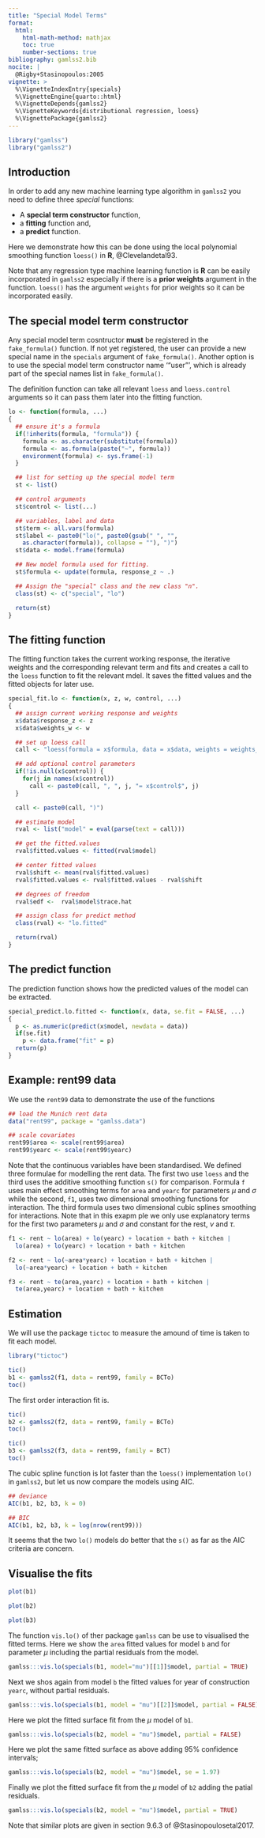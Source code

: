 ```yaml
---
title: "Special Model Terms"
format: 
  html:
    html-math-method: mathjax
    toc: true
    number-sections: true
bibliography: gamlss2.bib
nocite: |
  @Rigby+Stasinopoulos:2005
vignette: >
  %\VignetteIndexEntry{specials}
  %\VignetteEngine{quarto::html}
  %\VignetteDepends{gamlss2}
  %\VignetteKeywords{distributional regression, loess}
  %\VignettePackage{gamlss2}
---
```


```r
library("gamlss")
library("gamlss2")
```

## Introduction

In order to add any new machine learning type algorithm in `gamlss2` you need to
define three _special_ functions:

-   A **special term constructor** function,
-   a **fitting** function and,
-   a **predict** function.

Here we demonstrate how this can be done using the local polynomial smoothing function
`loess()` in **R**, @Clevelandetal93.

Note that any regression type machine learning function is **R** can be easily incorporated in
`gamlss2` especially if there is a **prior weights** argument in the function.
`loess()` has the argument `weights` for prior weights so it can be incorporated easily.

## The special model term constructor

Any special model term cosntructor **must** be registered in the `fake_formula()` function.
If not yet registered, the user can provide a new special name in the `specials` argument
of `fake_formula()`. Another option is to use the special model term constructor name '"user"',
which is already part of the special names list in `fake_formula()`.

The definition function can take all relevant `loess` and `loess.control` arguments so it
can pass them later into the fitting function.

```r
lo <- function(formula, ...) 
{
  ## ensure it's a formula
  if(!inherits(formula, "formula")) {
    formula <- as.character(substitute(formula))
    formula <- as.formula(paste("~", formula))
    environment(formula) <- sys.frame(-1)
  }

  ## list for setting up the special model term 
  st <- list()

  ## control arguments
  st$control <- list(...)

  ## variables, label and data
  st$term <- all.vars(formula) 
  st$label <- paste0("lo(", paste0(gsub(" ", "",
    as.character(formula)), collapse = ""), ")") 
  st$data <- model.frame(formula)

  ## New model formula used for fitting.
  st$formula <- update(formula, response_z ~ .)

  ## Assign the "special" class and the new class "n".
  class(st) <- c("special", "lo")

  return(st) 
} 
```

## The fitting function

The fitting function takes the current working response, the iterative weights and the 
corresponding relevant term and fits and creates a call to the `loess` function to fit the
relevant mdel. It saves the fitted values and the fitted objects for later use.  

```r
special_fit.lo <- function(x, z, w, control, ...)
{
  ## assign current working response and weights
  x$data$response_z <- z
  x$data$weights_w <- w

  ## set up loess call
  call <- "loess(formula = x$formula, data = x$data, weights = weights_w"

  ## add optional control parameters
  if(!is.null(x$control)) {
    for(j in names(x$control))
      call <- paste0(call, ", ", j, "= x$control$", j)
  }

  call <- paste0(call, ")")

  ## estimate model
  rval <- list("model" = eval(parse(text = call)))

  ## get the fitted.values
  rval$fitted.values <- fitted(rval$model) 

  ## center fitted values
  rval$shift <- mean(rval$fitted.values)
  rval$fitted.values <- rval$fitted.values - rval$shift 

  ## degrees of freedom
  rval$edf <-  rval$model$trace.hat

  ## assign class for predict method 
  class(rval) <- "lo.fitted" 

  return(rval) 
} 
```

## The predict function

The prediction function shows how the predicted values of the model can be extracted.

```r
special_predict.lo.fitted <- function(x, data, se.fit = FALSE, ...) 
{
  p <- as.numeric(predict(x$model, newdata = data))
  if(se.fit)
    p <- data.frame("fit" = p)
  return(p)
}
```

## Example: rent99 data

We use the `rent99` data to demonstrate the use of the functions

```r
## load the Munich rent data
data("rent99", package = "gamlss.data") 

## scale covariates
rent99$area <- scale(rent99$area)
rent99$yearc <- scale(rent99$yearc)
```

Note that the continuous variables have been standardised. 
We defined three formulae for modelling the rent data. The first two use `loess` and the third uses the additive smoothing function `s()` for comparison.  Formula `f` uses main effect smoothing terms for `area` and `yearc` for parameters $\mu$ and $\sigma$ while the second, `f1`, uses  two dimensional smoothing functions for interaction. The third formula uses two dimensional cubic splines smoothing for interactions.  Note that in this exapm ple we only use explanatory terms for the first two parameters  $\mu$ and $\sigma$  and constant for the rest, $\nu$ and $\tau$.

```r
f1 <- rent ~ lo(area) + lo(yearc) + location + bath + kitchen | 
  lo(area) + lo(yearc) + location + bath + kitchen

f2 <- rent ~ lo(~area*yearc) + location + bath + kitchen | 
  lo(~area*yearc) + location + bath + kitchen

f3 <- rent ~ te(area,yearc) + location + bath + kitchen | 
  te(area,yearc) + location + bath + kitchen
```

## Estimation

We will use the package `tictoc` to measure the amound of time is taken to fit each model.

```r
library("tictoc")

tic()
b1 <- gamlss2(f1, data = rent99, family = BCTo) 
toc()
```

The first order interaction fit is.

```r
tic()
b2 <- gamlss2(f2, data = rent99, family = BCTo) 
toc()
```

```r
tic()
b3 <- gamlss2(f3, data = rent99, family = BCT) 
toc()
```

The cubic spline function is lot faster than the `loess()` implementation `lo()`
in `gamlss2`, but let us now compare the models using AIC.

```r
## deviance
AIC(b1, b2, b3, k = 0)

## BIC
AIC(b1, b2, b3, k = log(nrow(rent99)))
```

It seems that the two `lo()` models do better that the `s()` as far as the
AIC criteria are concern. 

## Visualise the fits

```r
plot(b1)
```

```r
plot(b2)
```

```r
plot(b3)
```

The function `vis.lo()` of ther package `gamlss` can be use to visualised the fitted terms.
Here we show the `area` fitted values for model `b` and for parameter $\mu$ including the partial residuals from the model.

```r
gamlss:::vis.lo(specials(b1, model="mu")[[1]]$model, partial = TRUE)
```

Next we shos again from model `b` the fitted values for year of construction `yearc`, without partial residuals.

```r
gamlss:::vis.lo(specials(b1, model = "mu")[[2]]$model, partial = FALSE)
```

Here we plot the fitted surface fit from the $\mu$ model of `b1`.

```r
gamlss:::vis.lo(specials(b2, model = "mu")$model, partial = FALSE)
```

Here we plot the same fitted surface as above adding  95% confidence intervals;

```r
gamlss:::vis.lo(specials(b2, model = "mu")$model, se = 1.97)
```

Finally we plot the fitted surface fit from the $\mu$ model of `b2` adding the patial residuals. 

```r
gamlss:::vis.lo(specials(b2, model = "mu")$model, partial = TRUE)
```

Note that similar plots are given in section 9.6.3 of @Stasinopoulosetal2017.

